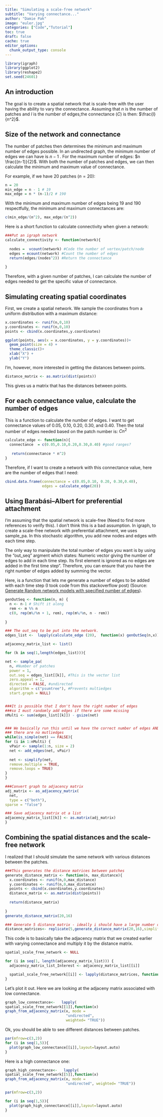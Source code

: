 ```yaml
---
title: "Simulating a scale-free network"
subtitle: "Varying connectance..."
author: "Damie Pak"
image: "euler.jpg"
categories: ["Code","Tutorial"]
toc: true
draft: false
cache: true
editor_options: 
  chunk_output_type: console
---
```


```r
library(igraph)
library(ggplot2)
library(reshape2)
set.seed(24601)
```

## An introduction

The goal is to create a spatial network that is scale-free with the user having the ability to vary the connectance. Assuming that $n$ is the number of patches and $l$ is the number of edges,the connectance ($C$) is then: $\frac{l}{n^2}$.

## Size of the network and connectance

The number of patches then determines the minimum and maximum number of edges possible. In an undirected graph, the minimum number of edges we can have is $n-1$ . For the maximum number of edges: $n \frac{(n-1)}{2}$. With both the number of patches and edges, we can then calculate the minimum and maximum value of connectance.

For example, if we have 20 patches ($n = 20$):

```r
n = 20
min_edge = n - 1 # 19
max_edge = n * (n-1)/2 # 190 
```

With the minimum and maximum number of edges being 19 and 190 respectfully, the minimum and maximum connectances are:

```r
c(min_edge/(n^2), max_edge/(n^2))
```

Here is a short function to calculate connectivity when given a network:

```r
###Put an igraph network 
calculate_connectivity <- function(network){
  
  nodes =  vcount(network) #Code the number of vertex/patch/node
  edges = ecount(network) #Count the number of edges
  return(edges/(nodes^2)) #Return the connectance
  
}
```

Therefore, with a given number of patches, I can calculate the number of edges needed to get the specific value of connectance. 

## Simulating creating spatial coordinates

First, we create a spatial network. We sample the coordinates from a uniform distribution with a maximum distance:

```r
x.coordinates <- runif(n,0,10)
y.coordinates <- runif(n,0,10)
points <- cbind(x.coordinates,y.coordinates)
```

```r
ggplot(points, aes(x = x.coordinates, y = y.coordinates))+
  geom_point(size = 4) + 
  theme_classic()+
  xlab("X") + 
  ylab("Y")
```

I'm, however, more interested in getting the distances between points.

```r
distance_matrix <- as.matrix(dist(points))
```

This gives us a matrix that has the distances between points.

## For each connectance value, calculate the number of edges

This is a function to calculate the number of edges. I want to get connectance values of 0.05, 0.10, 0.20, 0.30, and 0.40. Then the total number of edges needed based on the patch number is: $C n^2$

```r
calculate_edge <- function(n){
  connectance  = c(0.05,0.10,0.20,0.30,0.40) #good ranges?
  
   return(connectance * n^2)
}
```

Therefore, if I want to create a network with this connectance value, here are the number of edges that I need:

```r
cbind.data.frame(connectance = c(0.05,0.10, 0.20, 0.30,0.40),
                 edges = calculate_edge(20))
```

## Using Barabási–Albert for preferential attachment

I'm assuming that the spatial network is scale-free (Need to find more references to verify this). I don't think this is a bad assumption. In igraph, to create a scale-free network with preferential attachment, we uses sample_pa. In this stochastic algorithm, you add new nodes and edges with each time step. 

The only way to manipulate the total number of edges you want is by using the "out_seq" argment which states: Numeric vector giving the number of edges to add in each time step. Its first element is ignored as no edges are added in the first time step". Therefore, you can ensure that you have the right number of edges added by summing the vector. 

Here, is a function that lets me generate a number of edges to be added with each time step (I took code from this stackoverflow post) (Source: [Generate Random network models with specified number of edges](https://stackoverflow.com/questions/37178286/generate-random-network-models-with-specified-number-of-edges-in-r)).

```r
genOutSeq <- function(n, m) {
  n <- n-1 # Shift it along
  rem <- m %% n
  c(0, rep(m%/%n + 1, rem), rep(m%/%n, n - rem))
  
}

```

```r
### The out_seq to be put into the network.
edges_list <-  lapply(calculate_edge (20),  function(x) genOutSeq(n,x))

```

```r
adjacency_matrix_list <- list()

for (k in seq(1,length(edges_list))){

net <- sample_pa(
  n, #Number of patches
  power = 1,
  out.seq = edges_list[[k]], #This is the vector list
  zero.appeal = 1,
  directed = FALSE, #undirected
  algorithm = c("psumtree"), #Prevents multiedges
  start.graph = NULL)


###It is possible that I don't have the right number of edges
###so I must randomly add edges if there are some missing
nMulti <- sum(edges_list[[k]]) - gsize(net)


### We basically run this until we have the correct number of edges AND
### there are no mutliedges
while(is_simple(net) == FALSE){
for (i in 1:nMulti) {
  vPair <- sample(1:n, size = 2)
  net <- add_edges(net, vPair)
  
  net <- simplify(net,
  remove.multiple = TRUE,
  remove.loops = TRUE)
}
}

###Convert graph to adjacency matrix
adj_matrix <- as_adjacency_matrix(
  net,
  type = c("both"),
sparse = "false")

### Save adjacency matrix ot a list
adjacency_matrix_list[[k]] <- as.matrix(adj_matrix)
}

```

## Combining the spatial distances and the scale-free network

I realized that I should simulate the same network with various distances between the patches.

```r
###This generates the distance matrices between patches
generate_distance_matrix <- function(n, max_distance){
  x.coordinates <- runif(n,0,max_distance)
  y.coordinates <- runif(n,0,max_distance)
  points <- cbind(x.coordinates,y.coordinates)
  distance_matrix <- as.matrix(dist(points))
  
  return(distance_matrix)
  
}
generate_distance_matrix(20,16)
```

```r
### Generate 5 distance matrix - ideally i should have a large number of simulated distance matrices (n = 1000)
distance_matrices<- replicate(5,generate_distance_matrix(20,16),simplify=FALSE)
```


This code is to basically take the adjacency matrix that we created earlier with varying connectance and multiply it by the distance matrix.
```r
spatial_scale_free_network <- NULL

for (i in seq(1, length(adjacency_matrix_list))) {
  adjacency_matrix_list_Interest <- adjacency_matrix_list[[i]]

  spatial_scale_free_network[[i]] <- lapply(distance_matrices, function(x) x * adjacency_matrix_list_Interest)
}

```

Let's plot it out. Here we are looking at the adjaceny matrix associated with low connectance.

```r
graph_low_connectance<-   lapply(
spatial_scale_free_network[[1]],function(x)
graph_from_adjacency_matrix(x, mode = 
                            "undirected", 
                            weighted= "TRUE"))

```

Ok, you should be able to see different distances between patches.

```r
par(mfrow=c(3,2))
for (i in seq(1,5)){
  plot(graph_low_connectance[[i]],layout=layout.auto)
}
```

Here is a high connectance one:

```r
graph_high_connectance<-   lapply(
spatial_scale_free_network[[5]],function(x)
graph_from_adjacency_matrix(x, mode = 
                            "undirected", weighted= "TRUE"))

```
  
  
```r
par(mfrow=c(3,2))

for (i in seq(1,5)){
  plot(graph_high_connectance[[i]],layout=layout.auto)
}
```

